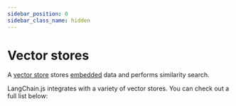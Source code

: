 ```yaml
---
sidebar_position: 0
sidebar_class_name: hidden
---
```


# Vector stores

A [vector store](/docs/concepts/#vectorstores) stores [embedded](/docs/concepts/embedding_models) data and performs similarity search.


<EmbeddingTabs />


<VectorStoreTabs />

LangChain.js integrates with a variety of vector stores. You can check out a full list below:


<IndexTable />
